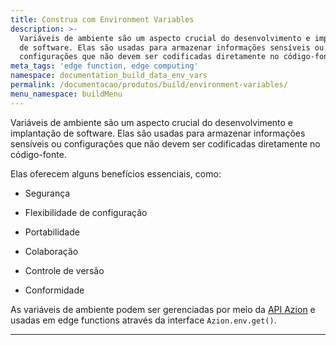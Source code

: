 ```yaml
---
title: Construa com Environment Variables
description: >-
  Variáveis de ambiente são um aspecto crucial do desenvolvimento e implantação
  de software. Elas são usadas para armazenar informações sensíveis ou
  configurações que não devem ser codificadas diretamente no código-fonte.
meta_tags: 'edge function, edge computing'
namespace: documentation_build_data_env_vars
permalink: /documentacao/produtos/build/environment-variables/
menu_namespace: buildMenu
---
```



<LinkButton link="/pt-br/documentacao/produtos/edge-application/edge-functions/runtime/api-reference/environment-variables/" label="referência de API" severity="secondary" />


Variáveis de ambiente são um aspecto crucial do desenvolvimento e implantação de software. Elas são usadas para armazenar informações sensíveis ou configurações que não devem ser codificadas diretamente no código-fonte.

Elas oferecem alguns benefícios essenciais, como:

- Segurança

- Flexibilidade de configuração

- Portabilidade

- Colaboração

- Controle de versão

- Conformidade

As variáveis de ambiente podem ser gerenciadas por meio da [API Azion](https://api.azion.com/) e usadas em edge functions através da interface `Azion.env.get()`.


---

